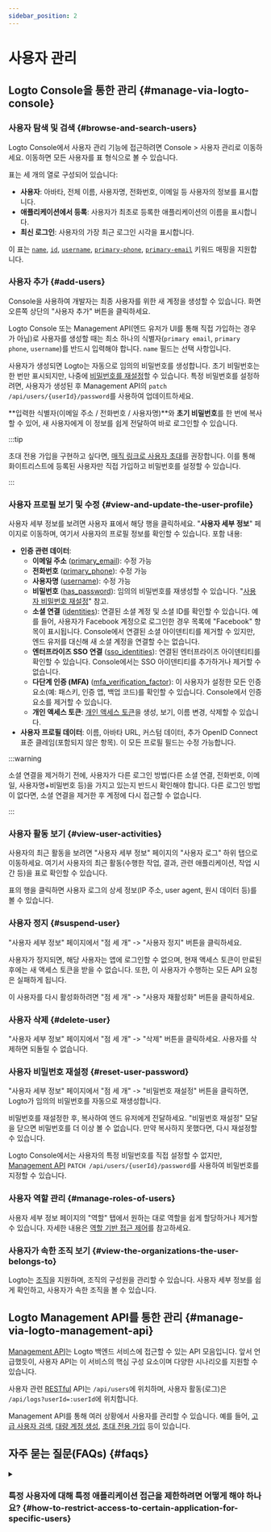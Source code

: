 ```yaml
---
sidebar_position: 2
---
```


# 사용자 관리

## Logto Console을 통한 관리 \{#manage-via-logto-console}

### 사용자 탐색 및 검색 \{#browse-and-search-users}

Logto Console에서 사용자 관리 기능에 접근하려면 <CloudLink to="/users">Console > 사용자 관리</CloudLink>로 이동하세요.
이동하면 모든 사용자를 표 형식으로 볼 수 있습니다.

표는 세 개의 열로 구성되어 있습니다:

- **사용자**: 아바타, 전체 이름, 사용자명, 전화번호, 이메일 등 사용자의 정보를 표시합니다.
- **애플리케이션에서 등록**: 사용자가 최초로 등록한 애플리케이션의 이름을 표시합니다.
- **최신 로그인**: 사용자의 가장 최근 로그인 시각을 표시합니다.

이 표는 [`name`](/user-management/user-data#name), [`id`](/user-management/user-data#id), [`username`](/user-management/user-data#username), [`primary-phone`](/user-management/user-data#primary_phone), [`primary-email`](/user-management/user-data#primary_email) 키워드 매핑을 지원합니다.

### 사용자 추가 \{#add-users}

Console을 사용하여 개발자는 최종 사용자를 위한 새 계정을 생성할 수 있습니다. 화면 오른쪽 상단의 "사용자 추가" 버튼을 클릭하세요.

Logto Console 또는 Management API(엔드 유저가 UI를 통해 직접 가입하는 경우가 아님)로 사용자를 생성할 때는 최소 하나의 식별자(`primary email`, `primary phone`, `username`)를 반드시 입력해야 합니다. `name` 필드는 선택 사항입니다.

사용자가 생성되면 Logto는 자동으로 임의의 비밀번호를 생성합니다. 초기 비밀번호는 한 번만 표시되지만, 나중에 [비밀번호를 재설정](./manage-users#reset-user-password)할 수 있습니다. 특정 비밀번호를 설정하려면, 사용자가 생성된 후 Management API의 `patch /api/users/{userId}/password`를 사용하여 업데이트하세요.

**입력한 식별자(이메일 주소 / 전화번호 / 사용자명)**와 **초기 비밀번호**를 한 번에 복사할 수 있어, 새 사용자에게 이 정보를 쉽게 전달하여 바로 로그인할 수 있습니다.

:::tip

초대 전용 가입을 구현하고 싶다면, [매직 링크로 사용자 초대](/end-user-flows/sign-up-and-sign-in/disable-user-registration#option-1-invite-user-with-magic-link-recommended)를 권장합니다. 이를 통해 화이트리스트에 등록된 사용자만 직접 가입하고 비밀번호를 설정할 수 있습니다.

:::

### 사용자 프로필 보기 및 수정 \{#view-and-update-the-user-profile}

사용자 세부 정보를 보려면 사용자 표에서 해당 행을 클릭하세요. "**사용자 세부 정보**" 페이지로 이동하며, 여기서 사용자의 프로필 정보를 확인할 수 있습니다. 포함 내용:

- **인증 관련 데이터**:
  - **이메일 주소** ([primary_email](/user-management/user-data#primary_email)): 수정 가능
  - **전화번호** ([primary_phone](/user-management/user-data#primary_phone)): 수정 가능
  - **사용자명** ([username](/user-management/user-data#username)): 수정 가능
  - **비밀번호** ([has_password](/user-management/user-data#has_password)): 임의의 비밀번호를 재생성할 수 있습니다. "[사용자 비밀번호 재설정](#reset-user-password)" 참고.
  - **소셜 연결** ([identities](/user-management/user-data#social-identities)): 연결된 소셜 계정 및 소셜 ID를 확인할 수 있습니다. 예를 들어, 사용자가 Facebook 계정으로 로그인한 경우 목록에 "Facebook" 항목이 표시됩니다. Console에서 연결된 소셜 아이덴티티를 제거할 수 있지만, 엔드 유저를 대신해 새 소셜 계정을 연결할 수는 없습니다.
  - **엔터프라이즈 SSO 연결** ([sso_identities](/user-management/user-data#sso-identities)): 연결된 엔터프라이즈 아이덴티티를 확인할 수 있습니다. Console에서는 SSO 아이덴티티를 추가하거나 제거할 수 없습니다.
  - **다단계 인증 (MFA)** ([mfa_verification_factor](/user-management/user-data#mfa_verification_factors)): 이 사용자가 설정한 모든 인증 요소(예: 패스키, 인증 앱, 백업 코드)를 확인할 수 있습니다. Console에서 인증 요소를 제거할 수 있습니다.
  - **개인 액세스 토큰**: [개인 액세스 토큰](/user-management/personal-access-token)을 생성, 보기, 이름 변경, 삭제할 수 있습니다.
- **사용자 프로필 데이터**: 이름, 아바타 URL, 커스텀 데이터, 추가 OpenID Connect 표준 클레임(포함되지 않은 항목). 이 모든 프로필 필드는 수정 가능합니다.

:::warning

소셜 연결을 제거하기 전에, 사용자가 다른 로그인 방법(다른 소셜 연결, 전화번호, 이메일, 사용자명+비밀번호 등)을 가지고 있는지 반드시 확인해야 합니다. 다른 로그인 방법이 없다면, 소셜 연결을 제거한 후 계정에 다시 접근할 수 없습니다.

:::

### 사용자 활동 보기 \{#view-user-activities}

사용자의 최근 활동을 보려면 "사용자 세부 정보" 페이지의 "사용자 로그" 하위 탭으로 이동하세요. 여기서 사용자의 최근 활동(수행한 작업, 결과, 관련 애플리케이션, 작업 시간 등)을 표로 확인할 수 있습니다.

표의 행을 클릭하면 사용자 로그의 상세 정보(IP 주소, user agent, 원시 데이터 등)를 볼 수 있습니다.

### 사용자 정지 \{#suspend-user}

"사용자 세부 정보" 페이지에서 "점 세 개" -> "사용자 정지" 버튼을 클릭하세요.

사용자가 정지되면, 해당 사용자는 앱에 로그인할 수 없으며, 현재 액세스 토큰이 만료된 후에는 새 액세스 토큰을 받을 수 없습니다. 또한, 이 사용자가 수행하는 모든 API 요청은 실패하게 됩니다.

이 사용자를 다시 활성화하려면 "점 세 개" -> "사용자 재활성화" 버튼을 클릭하세요.

### 사용자 삭제 \{#delete-user}

"사용자 세부 정보" 페이지에서 "점 세 개" -> "삭제" 버튼을 클릭하세요. 사용자를 삭제하면 되돌릴 수 없습니다.

### 사용자 비밀번호 재설정 \{#reset-user-password}

"사용자 세부 정보" 페이지에서 "점 세 개" -> "비밀번호 재설정" 버튼을 클릭하면, Logto가 임의의 비밀번호를 자동으로 재생성합니다.

비밀번호를 재설정한 후, 복사하여 엔드 유저에게 전달하세요. "비밀번호 재설정" 모달을 닫으면 비밀번호를 더 이상 볼 수 없습니다. 만약 복사하지 못했다면, 다시 재설정할 수 있습니다.

Logto Console에서는 사용자의 특정 비밀번호를 직접 설정할 수 없지만, [Management API](/integrate-logto/interact-with-management-api) `PATCH /api/users/{userId}/password`를 사용하여 비밀번호를 지정할 수 있습니다.

### 사용자 역할 관리 \{#manage-roles-of-users}

사용자 세부 정보 페이지의 "역할" 탭에서 원하는 대로 역할을 쉽게 할당하거나 제거할 수 있습니다. 자세한 내용은 [역할 기반 접근 제어](/authorization/role-based-access-control)를 참고하세요.

### 사용자가 속한 조직 보기 \{#view-the-organizations-the-user-belongs-to}

Logto는 [조직](/organizations/organization-management)을 지원하며, 조직의 구성원을 관리할 수 있습니다. 사용자 세부 정보를 쉽게 확인하고, 사용자가 속한 조직을 볼 수 있습니다.

## Logto Management API를 통한 관리 \{#manage-via-logto-management-api}

[Management API](/concepts/core-service/#management-api)는 Logto 백엔드 서비스에 접근할 수 있는 API 모음입니다. 앞서 언급했듯이, 사용자 API는 이 서비스의 핵심 구성 요소이며 다양한 시나리오를 지원할 수 있습니다.

사용자 관련 [RESTful](https://en.wikipedia.org/wiki/Representational_state_transfer) API는 `/api/users`에 위치하며, 사용자 활동(로그)은 `/api/logs?userId=:userId`에 위치합니다.

Management API를 통해 여러 상황에서 사용자를 관리할 수 있습니다. 예를 들어, [고급 사용자 검색](/user-management/advanced-user-search), [대량 계정 생성](https://openapi.logto.io/operation/operation-createuser), [초대 전용 가입](/end-user-flows/sign-up-and-sign-in/disable-user-registration) 등이 있습니다.

## 자주 묻는 질문(FAQs) \{#faqs}

<details>

<summary>

### 특정 사용자에 대해 특정 애플리케이션 접근을 제한하려면 어떻게 해야 하나요? \{#how-to-restrict-access-to-certain-application-for-specific-users}

</summary>

Logto의 [Omni-sign-in](https://logto.io/products/omni-sign-in) 특성상, 인증 전에 특정 애플리케이션에 대한 사용자 접근을 제한하도록 설계되어 있지 않습니다.
하지만, 애플리케이션별 사용자 역할과 권한을 설계하여 API 리소스를 보호하고, 사용자가 성공적으로 로그인한 후 API 접근 시 권한을 검증할 수 있습니다.
자세한 내용은 인가: [역할 기반 접근 제어](/authorization/role-based-access-control)를 참고하세요.

</details>
